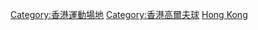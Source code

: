[[Category:香港運動場地|Category:香港運動場地]]
[[Category:香港高爾夫球|Category:香港高爾夫球]]
[[Category:各國高爾夫球場|Hong Kong]]